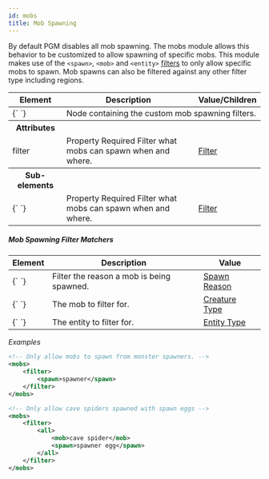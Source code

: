 ```yaml
---
id: mobs
title: Mob Spawning
---
```


By default PGM disables all mob spawning.
The mobs module allows this behavior to be customized to allow spawning of specific mobs.
This module makes use of the `<spawn>`, `<mob>` and `<entity>` [filters](/docs/modules/mechanics/filters) to only allow specific mobs to spawn.
Mob spawns can also be filtered against any other filter type including regions.

<div className="table-container">
  <table>
    <thead>
      <tr>
        <th>Element</th>
        <th>Description</th>
        <th>Value/Children</th>
      </tr>
    </thead>
    <tbody>
      <tr>
        <td>
          <label>{`<mobs> </mobs>`}</label>
        </td>
        <td colspan="2">Node containing the custom mob spawning filters.</td>
      </tr>
      <tr>
        <th>Attributes</th>
        <th />
        <th />
      </tr>
      <tr>
        <td>
          <label>filter</label>
        </td>
        <td>
          <span
            className="badge badge--secondary"
            title="Can be this attribute or a sub-element."
          >
            Property
          </span>
          <span className="badge badge--danger">Required</span>
          Filter what mobs can spawn when and where.
        </td>
        <td>
          <a href="/docs/modules/mechanics/filters">Filter</a>
        </td>
      </tr>
      <tr>
        <th>Sub-elements</th>
        <th />
        <th />
      </tr>
      <tr>
        <td>
          <label>{`<filter> </filter>`}</label>
        </td>
        <td>
          <span
            className="badge badge--secondary"
            title="Can be either this sub-element or an attribute."
          >
            Property
          </span>
          <span className="badge badge--danger">Required</span>
          Filter what mobs can spawn when and where.
        </td>
        <td>
          <a href="/docs/modules/mechanics/filters">Filter</a>
        </td>
      </tr>
    </tbody>
  </table>
</div>

##### Mob Spawning Filter Matchers

<div className="table-container">
  <table>
    <thead>
      <tr>
        <th>Element</th>
        <th>Description</th>
        <th>Value</th>
      </tr>
    </thead>
    <tbody>
      <tr>
        <td>
          <label>{`<spawn> </spawn>`}</label>
        </td>
        <td>Filter the reason a mob is being spawned.</td>
        <td>
          <a href="/docs/reference/entities/spawn-reasons">Spawn Reason</a>
        </td>
      </tr>
      <tr>
        <td>
          <label>{`<mob> </mob>`}</label>
        </td>
        <td>The mob to filter for.</td>
        <td>
          <a href="/docs/reference/entities/entity-types#creatures">
            Creature Type
          </a>
        </td>
      </tr>
      <tr>
        <td>
          <label>{`<entity> </entity>`}</label>
        </td>
        <td>The entity to filter for.</td>
        <td>
          <a href="/docs/reference/entities/entity-types">Entity Type</a>
        </td>
      </tr>
    </tbody>
  </table>
</div>

_Examples_

```xml
<!-- Only allow mobs to spawn from monster spawners. -->
<mobs>
    <filter>
        <spawn>spawner</spawn>
    </filter>
</mobs>

<!-- Only allow cave spiders spawned with spawn eggs -->
<mobs>
    <filter>
        <all>
            <mob>cave spider</mob>
            <spawn>spawner egg</spawn>
        </all>
    </filter>
</mobs>
```
